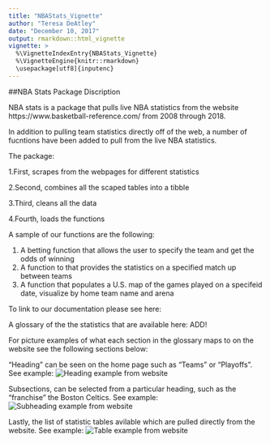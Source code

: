 ```yaml
---
title: "NBAStats_Vignette"
author: "Teresa DeAtley"
date: "December 10, 2017"
output: rmarkdown::html_vignette
vignette: >
  %\VignetteIndexEntry{NBAStats_Vignette}
  %\VignetteEngine{knitr::rmarkdown}
  \usepackage[utf8]{inputenc}
---
```


##NBA Stats Package Discription

NBA stats is a package that pulls live NBA statistics from the website https://www.basketball-reference.com/ from 2008 through 2018.

In addition to pulling team statistics directly off of the web, a number of fucntions have been added to pull from the live NBA statistics. 

The package:

1.First, scrapes from the webpages for different statistics

2.Second, combines all the scaped tables into a tibble

3.Third, cleans all the data

4.Fourth, loads the functions

A sample of our functions are the following:

1. A betting function that allows the user to specify the team and get the odds of winning
2. A function to that provides the statistics on a specified match up between teams
3. A function that populates a U.S. map of the games played on a specifeid date, visualize by home team name and arena

To link to our documentation please see here:

A glossary of the the statistics that are available here: ADD!

For picture examples of what each section in the glossary maps to on the website see the following sections below:

"Heading" can be seen on the home page such as "Teams" or "Playoffs". See example:
![Heading example from website](Images/NBA picture.PNG)

Subsections, can be selected from a particular heading, such as the "franchise" the Boston Celtics. See example:
![Subheading example from website](Images/Franchise page.PNG)

Lastly, the list of statistic tables avilable which are pulled directly from the website. See example:
![Table example from website](Images/Table example.PNG)





